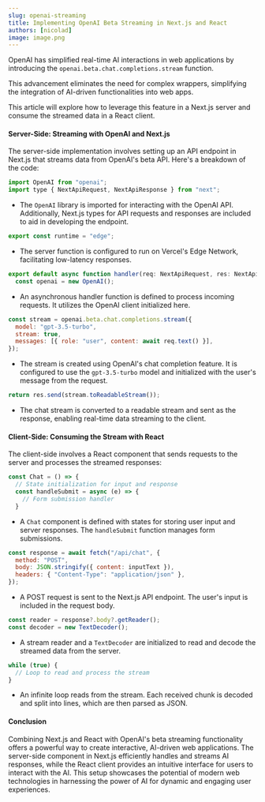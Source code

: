 ```yaml
---
slug: openai-streaming
title: Implementing OpenAI Beta Streaming in Next.js and React
authors: [nicolad]
image: image.png
---
```


OpenAI has simplified real-time AI interactions in web applications by introducing the `openai.beta.chat.completions.stream` function.

This advancement eliminates the need for complex wrappers, simplifying the integration of AI-driven functionalities into web apps.

This article will explore how to leverage this feature in a Next.js server and consume the streamed data in a React client.

#### Server-Side: Streaming with OpenAI and Next.js

The server-side implementation involves setting up an API endpoint in Next.js that streams data from OpenAI's beta API. Here's a breakdown of the code:

```javascript
import OpenAI from "openai";
import type { NextApiRequest, NextApiResponse } from "next";
```

- The `OpenAI` library is imported for interacting with the OpenAI API. Additionally, Next.js types for API requests and responses are included to aid in developing the endpoint.

```javascript
export const runtime = "edge";
```

- The server function is configured to run on Vercel's Edge Network, facilitating low-latency responses.

```javascript
export default async function handler(req: NextApiRequest, res: NextApiResponse) {
  const openai = new OpenAI();
```

- An asynchronous handler function is defined to process incoming requests. It utilizes the OpenAI client initialized here.

```javascript
const stream = openai.beta.chat.completions.stream({
  model: "gpt-3.5-turbo",
  stream: true,
  messages: [{ role: "user", content: await req.text() }],
});
```

- The stream is created using OpenAI's chat completion feature. It is configured to use the `gpt-3.5-turbo` model and initialized with the user's message from the request.

```javascript
return res.send(stream.toReadableStream());
```

- The chat stream is converted to a readable stream and sent as the response, enabling real-time data streaming to the client.

#### Client-Side: Consuming the Stream with React

The client-side involves a React component that sends requests to the server and processes the streamed responses:

```javascript
const Chat = () => {
  // State initialization for input and response
  const handleSubmit = async (e) => {
    // Form submission handler
  }
```

- A `Chat` component is defined with states for storing user input and server responses. The `handleSubmit` function manages form submissions.

```javascript
const response = await fetch("/api/chat", {
  method: "POST",
  body: JSON.stringify({ content: inputText }),
  headers: { "Content-Type": "application/json" },
});
```

- A POST request is sent to the Next.js API endpoint. The user's input is included in the request body.

```javascript
const reader = response?.body?.getReader();
const decoder = new TextDecoder();
```

- A stream reader and a `TextDecoder` are initialized to read and decode the streamed data from the server.

```javascript
while (true) {
  // Loop to read and process the stream
}
```

- An infinite loop reads from the stream. Each received chunk is decoded and split into lines, which are then parsed as JSON.

#### Conclusion

Combining Next.js and React with OpenAI's beta streaming functionality offers a powerful way to create interactive, AI-driven web applications. The server-side component in Next.js efficiently handles and streams AI responses, while the React client provides an intuitive interface for users to interact with the AI. This setup showcases the potential of modern web technologies in harnessing the power of AI for dynamic and engaging user experiences.
